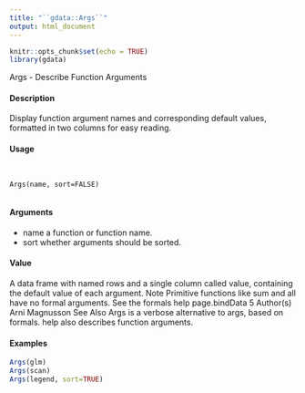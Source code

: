 ```yaml
---
title: "``gdata::Args``"
output: html_document
---
```


```r
knitr::opts_chunk$set(echo = TRUE)
library(gdata)
```
Args - 
Describe Function 
Arguments


#### Description

Display function argument names and corresponding default values, formatted in two columns for
easy reading.

#### Usage
<pre><code>

Args(name, sort=FALSE)

</code></pre>
#### Arguments

* name a function or function name.
* sort whether arguments should be sorted.

#### Value

A data frame with named rows and a single column called value, containing the default value of
each argument.
Note
Primitive functions like sum and all have no formal arguments. See the formals help page.bindData
5
Author(s)
Arni Magnusson
See Also
Args is a verbose alternative to args, based on formals.
help also describes function arguments.

#### Examples
```r

Args(glm)
Args(scan)
Args(legend, sort=TRUE)
```

